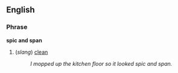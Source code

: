 == English ==
=== Phrase ===
'''spic and span'''
#(''slang'') [[clean]]
#:''I mopped up the kitchen floor so it looked spic and span.''